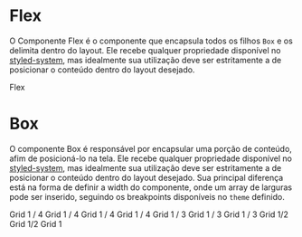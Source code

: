 

<Meta title="Grid" component={Flex} />

# Flex

O Componente Flex é o componente que encapsula todos os filhos `Box` e os delimita dentro do layout. Ele recebe qualquer propriedade disponível no [styled-system](https://styled-system.com/api), mas idealmente sua utilização deve ser estritamente a de posicionar o conteúdo dentro do layout desejado.

<Preview>
  <Story name="Flex">
    <ThemeProvider>
      <Flex backgroundColor='grey' justifyContent='center'>
        <Box backgroundColor='white'>
          <Typography>Flex</Typography>
        </Box>
      </Flex>
    </ThemeProvider>
  </Story>
</Preview>

<Props of={Flex} />

# Box

O componente Box é responsável por encapsular uma porção de conteúdo, afim de posicioná-lo na tela. Ele recebe qualquer propriedade disponível no [styled-system](https://styled-system.com/api), mas idealmente sua utilização deve ser estritamente a de posicionar o conteúdo dentro do layout desejado. Sua principal diferença está na forma de definir a width do componente, onde um array de larguras pode ser inserido, seguindo os breakpoints disponíveis no `theme` definido.

<Preview>
  <Story name="Box">
    <ThemeProvider>
      <Flex flexWrap='wrap'>
        <Box width={[1, 1, 1 / 4]} p='2'>
          <Typography color='white' backgroundColor='yellow' textAlign='center' py='3'>Grid 1 / 4</Typography>
        </Box>
        <Box width={[1, 1, 1 / 4]} p='2'>
          <Typography color='white' backgroundColor='yellow' textAlign='center' py='3'>Grid 1 / 4</Typography>
        </Box>
        <Box width={[1, 1, 1 / 4]} p='2'>
          <Typography color='white' backgroundColor='yellow' textAlign='center' py='3'>Grid 1 / 4</Typography>
        </Box>
        <Box width={[1, 1, 1 / 4]} p='2'>
          <Typography color='white' backgroundColor='yellow' textAlign='center' py='3'>Grid 1 / 4</Typography>
        </Box>
        <Box width={[1, 1, 1 / 3]} p='2'>
          <Typography color='white' backgroundColor='red' textAlign='center' py='3'>Grid 1 / 3</Typography>
        </Box>
        <Box width={[1, 1, 1 / 3]} p='2'>
          <Typography color='white' backgroundColor='red' textAlign='center' py='3'>Grid 1 / 3</Typography>
        </Box>
        <Box width={[1, 1, 1 / 3]} p='2'>
          <Typography color='white' backgroundColor='red' textAlign='center' py='3'>Grid 1 / 3</Typography>
        </Box>
        <Box width={[1, 1, 1/2]} p='2'>
          <Typography color='white' backgroundColor='blue' textAlign='center' py='3'>Grid 1/2</Typography>
        </Box>
        <Box width={[1, 1, 1/2]} p='2'>
          <Typography color='white' backgroundColor='blue' textAlign='center' py='3'>Grid 1/2</Typography>
        </Box>
        <Box width={[1, 1, 1]} p='2'>
          <Typography color='white' backgroundColor='green' textAlign='center' py='3'>Grid 1</Typography>
        </Box>
      </Flex>
    </ThemeProvider>
  </Story>
</Preview>

<Props of={Box} />
